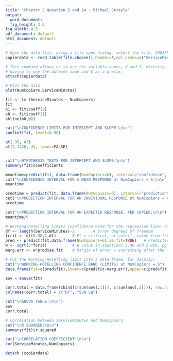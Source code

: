 ```yaml
---
title: "Chapter 2 Question 5 and 14 - Michael Streyle"
output:
  word_document:
  fig_height: 3.5
fig_width: 4.5
pdf_document: default
html_document: default
---
```

  
```r




# Open the data file, using a file open dialog, select the file, CH01PR20.txt
copierdata <- read.table(file.choose(),header=F,col.names=c("ServiceMinutes","NumCopiers"))

# This command allows us to use the variable names, X and Y, directly, without
# having to use the dataset name and $ as a prefix.
attach(copierdata)

# Plot the data
plot(NumCopiers,ServiceMinutes)

fit <- lm (ServiceMinutes ~ NumCopiers)
fit
b1 <- fit$coeff[2]
b0 <- fit$coeff[1]
abline(b0,b1)

cat("\nCONFIDENCE LIMITS FOR INTERCEPT AND SLOPE:\n\n")
confint(fit, level=0.90)

qt(.95, 43)
pt(2.1428, 43, lower=FALSE)


cat("\nHYPOTHESIS TESTS FOR INTERCEPT AND SLOPE:\n\n")
summary(fit)$coefficients

meantime=predict(fit, data.frame(NumCopiers=6), interval="confidence", se.fit=TRUE, level=0.9)$fit
cat("\nCONFIDENCE INTERVAL FOR A MEAN RESPONSE at NumCopiers = 6:\n\n")
meantime

predtime = predict(fit, data.frame(NumCopiers=6), interval="prediction", se.fit=TRUE, level=0.9)$fit
cat("\nPREDICTION INTERVAL FOR AN INDIVIDUAL RESPONSE at NumCopiers = 6:\n\n")
predtime

cat("\nPREDICTION INTERVAL FOR AN EXPECTED RESPONSE, PER COPIER:\n\n")
meantime/6

# Working-Hotelling limits (confidence band for the regression line) at Xh = 100
df <- length(ServiceMinutes)-2        # Error degrees of freedom
fcrit <- qf(0.90,2,df)       # F* = critical, or cutoff, value from the F distribution
pred <- predict(fit,data.frame(NumCopiers=6),se.fit=TRUE)   # Predicted response at X=100
w <- sqrt(2*fcrit)           # W value in equations 2.40 and 2.40a, pg. 61
marg.err <- w*pred$se.fit    # Margin of error = everything after the +/- sign.

# Put the Working-Hotelling limit into a data frame, for display:
cat("\nWORKING-HOTELLING CONFIDENCE BAND (LIMITS) at NumCopiers = 6")
data.frame(fit=c(pred$fit),lower=c(pred$fit-marg.err),upper=c(pred$fit+marg.err))

aov = anova(fit)

corr.total = data.frame(cbind(c(sum(aov[,1])), c(sum(aov[,2]))), row.names="Corr. Total")
colnames(corr.total) = c("DF", "Sum Sq")

cat("\nANOVA TABLE:\n\n")
aov
corr.total

# Correlation between ServiceMinutes and NumCopiers
cat("\nR SQUARED:\n\n")
summary(fit)$r.squared

cat("\nCORRELATION COEFFICIENT:\n\n")
cor(ServiceMinutes,NumCopiers)

detach (copierdata)

```
